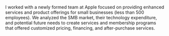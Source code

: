 I worked with a newly formed team at Apple focused on providing enhanced services and product offerings for small businesses (less than 500 employees). We analyzed the SMB market, their technology expenditure, and potential future needs to create services and membership programs that offered customized pricing, financing, and after-purchase services.
